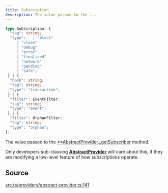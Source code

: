 ```yaml
---
title: Subscription
description: The value passed to the ...
---
```


```ts
type Subscription: {
  "tag": string;
  "type":   | "block"
     | "close"
     | "debug"
     | "error"
     | "finalized"
     | "network"
     | "pending"
     | "safe";
 } | {
  "hash": string;
  "tag": string;
  "type": "transaction";
 } | {
  "filter": EventFilter;
  "tag": string;
  "type": "event";
 } | {
  "filter": OrphanFilter;
  "tag": string;
  "type": "orphan";
};
```

The value passed to the [**AbstractProvider._getSubscriber](/content/classes/AbstractProvider.mdx#_getsubscriber) method.

 Only developers sub-classing [**AbstractProvider**](/content/classes/AbstractProvider.mdx) will care about this,
 if they are modifying a low-level feature of how subscriptions operate.

## Source

[src.ts/providers/abstract-provider.ts:141](https://github.com/dominant-strategies/quais-6.js/blob/3f482dd134064d41657ff7dc9ba8162f741c9c83/src.ts/providers/abstract-provider.ts#L141)
